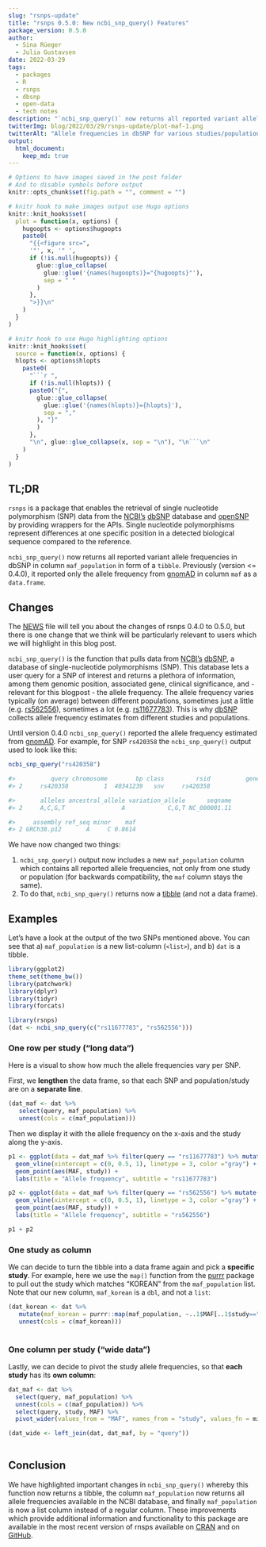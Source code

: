 ```yaml
---
slug: "rsnps-update"
title: "rsnps 0.5.0: New ncbi_snp_query() Features"
package_version: 0.5.0
author:
  - Sina Rüeger
  - Julia Gustavsen
date: 2022-03-29
tags:
  - packages
  - R
  - rsnps
  - dbsnp
  - open-data
  - tech notes
description: "`ncbi_snp_query()` now returns all reported variant allele frequencies in dbSNP."
twitterImg: blog/2022/03/29/rsnps-update/plot-maf-1.png
twitterAlt: "Allele frequencies in dbSNP for various studies/populations."
output: 
  html_document:
    keep_md: true
---
```



```r
# Options to have images saved in the post folder
# And to disable symbols before output
knitr::opts_chunk$set(fig.path = "", comment = "")

# knitr hook to make images output use Hugo options
knitr::knit_hooks$set(
  plot = function(x, options) {
    hugoopts <- options$hugoopts
    paste0(
      "{{<figure src=",
      '"', x, '" ',
      if (!is.null(hugoopts)) {
        glue::glue_collapse(
          glue::glue('{names(hugoopts)}="{hugoopts}"'),
          sep = " "
        )
      },
      ">}}\n"
    )
  }
)

# knitr hook to use Hugo highlighting options
knitr::knit_hooks$set(
  source = function(x, options) {
  hlopts <- options$hlopts
    paste0(
      "```r ",
      if (!is.null(hlopts)) {
      paste0("{",
        glue::glue_collapse(
          glue::glue('{names(hlopts)}={hlopts}'),
          sep = ","
        ), "}"
        )
      },
      "\n", glue::glue_collapse(x, sep = "\n"), "\n```\n"
    )
  }
)
```


## TL;DR

`rsnps` is a package that enables the retrieval of single nucleotide polymorphism (SNP) data from the  [NCBI's](https://www.ncbi.nlm.nih.gov/) [dbSNP](https://www.ncbi.nlm.nih.gov/snp/) database and [openSNP](https://opensnp.org/) by providing wrappers for the APIs. Single nucleotide polymorphisms represent differences at one specific position in a detected biological sequence compared to the reference. 

`ncbi_snp_query()` now returns all reported variant allele frequencies in dbSNP in column `maf_population` in form of a `tibble`. Previously (version <= 0.4.0), it reported only the allele frequency from [gnomAD](https://gnomad.broadinstitute.org/) in column `maf` as a `data.frame`. 

## Changes

The [NEWS](https://github.com/ropensci/rsnps/blob/master/NEWS.md) file will tell you about the changes of rsnps 0.4.0 to 0.5.0, but there is one change that we think will be particularly relevant to users which we will highlight in this blog post.

`ncbi_snp_query()` is the function that pulls data from [NCBI's](https://www.ncbi.nlm.nih.gov/) [dbSNP](https://www.ncbi.nlm.nih.gov/snp/), a database of single-nucleotide polymorphisms (SNP). This database lets a user query for a SNP of interest and returns a plethora of information, among them genomic position, associated gene, clinical significance, and - relevant for this blogpost - the allele frequency. The allele frequency varies typically (on average) between different populations, sometimes just a little (e.g. [rs562556](https://www.ncbi.nlm.nih.gov/snp/rs562556#frequency_tab)), sometimes a lot (e.g. [rs11677783](https://www.ncbi.nlm.nih.gov/snp/rs11677783#frequency_tab)). This is why [dbSNP](https://www.ncbi.nlm.nih.gov/snp/) collects allele frequency estimates from different studies and populations.

Until version 0.4.0 `ncbi_snp_query()` reported the allele frequency estimated from [gnomAD](https://gnomad.broadinstitute.org/). For example, for SNP `rs420358` the `ncbi_snp_query()` output used to look like this:

```r
ncbi_snp_query("rs420358")

#>          query chromosome        bp class         rsid          gene
#> 2     rs420358          1  40341239   snv     rs420358              

#>       alleles ancestral_allele variation_allele      seqname
#> 2     A,C,G,T                A            C,G,T NC_000001.11

#>     assembly ref_seq minor    maf
#> 2 GRCh38.p12       A     C 0.8614
```

We have now changed two things:

1. `ncbi_snp_query()` output now includes a new `maf_population` column which contains all reported allele frequencies, not only from one study or population (for backwards compatibility, the `maf` column stays the same).
2. To do that, `ncbi_snp_query()` returns now a [tibble](https://tibble.tidyverse.org/) (and not a data frame). 


## Examples

Let's have a look at the output of the two SNPs mentioned above. You can see that a) `maf_population` is a new list-column (`<list>`), and b) `dat` is a tibble.


```r
library(ggplot2)
theme_set(theme_bw())
library(patchwork)
library(dplyr)
library(tidyr)
library(forcats)
```

```r
library(rsnps)
(dat <- ncbi_snp_query(c("rs11677783", "rs562556")))
```


### One row per study ("long data")

Here is a visual to show how much the allele frequencies vary per SNP. 

First, we **lengthen** the data frame, so that each SNP and population/study are on a **separate line**. 
```r
(dat_maf <- dat %>% 
   select(query, maf_population) %>% 
   unnest(cols = c(maf_population)))
```

Then we display it with the allele frequency on the x-axis and the study along the y-axis. 

```r

p1 <- ggplot(data = dat_maf %>% filter(query == "rs11677783") %>% mutate(study = forcats::fct_reorder(study, MAF ))) + 
  geom_vline(xintercept = c(0, 0.5, 1), linetype = 3, color ="gray") +
  geom_point(aes(MAF, study)) + 
  labs(title = "Allele frequency", subtitle = "rs11677783") 

p2 <- ggplot(data = dat_maf %>% filter(query == "rs562556") %>% mutate(study = forcats::fct_reorder(study, MAF ))) + 
  geom_vline(xintercept = c(0, 0.5, 1), linetype = 3, color ="gray") +
  geom_point(aes(MAF, study)) + 
  labs(title = "Allele frequency", subtitle = "rs562556") 

p1 + p2

```
### One study as column 

We can decide to turn the tibble into a data frame again and pick a **specific study**. For example, here we use the `map()` function from the [purrr](https://purrr.tidyverse.org/) package to pull out the study which matches "KOREAN" from the `maf_population` list. Note that our new column, `maf_korean` is a `dbl`, and not a `list`: 
 
```r
(dat_korean <- dat %>% 
   mutate(maf_korean = purrr::map(maf_population, ~..1$MAF[..1$study=="KOREAN"])) %>% 
   unnest(cols = c(maf_korean)))
                  
```

### One column per study ("wide data")
Lastly, we can decide to pivot the study allele frequencies, so that **each study** has its **own column**:

```r
       
dat_maf <- dat %>% 
  select(query, maf_population) %>% 
  unnest(cols = c(maf_population)) %>%
  select(query, study, MAF) %>%
  pivot_wider(values_from = "MAF", names_from = "study", values_fn = min, names_prefix = "maf_") ## if duplicate, picking the minimum

(dat_wide <- left_join(dat, dat_maf, by = "query"))
           
```

## Conclusion

We have highlighted important changes in `ncbi_snp_query()` whereby this function now returns a tibble, the column `maf_population` now returns all allele frequencies available in the NCBI database, and finally `maf_population` is now a list column instead of a regular column. These improvements which provide additional information and functionality to this package are available in the most recent version of rnsps available on [CRAN](https://cran.r-project.org/web/packages/rsnps/index.html) and on [GitHub](https://github.com/ropensci/rsnps).